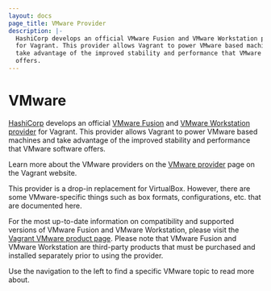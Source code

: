 ```yaml
---
layout: docs
page_title: VMware Provider
description: |-
  HashiCorp develops an official VMware Fusion and VMware Workstation provider
  for Vagrant. This provider allows Vagrant to power VMware based machines and
  take advantage of the improved stability and performance that VMware software
  offers.
---
```


# VMware

[HashiCorp](https://www.hashicorp.com) develops an official
[VMware Fusion](https://www.vmware.com/products/fusion/overview.html)
and [VMware Workstation](https://www.vmware.com/products/workstation/)&nbsp;
[provider](/docs/providers/) for Vagrant. This provider allows
Vagrant to power VMware based machines and take advantage of the
improved stability and performance that VMware software offers.

Learn more about the VMware providers on the
[VMware provider](/vmware) page on
the Vagrant website.

This provider is a drop-in replacement for VirtualBox. However, there are some
VMware-specific things such as box formats, configurations, etc. that are
documented here.

For the most up-to-date information on compatibility and supported versions of
VMware Fusion and VMware Workstation, please visit the
[Vagrant VMware product page](/vmware). Please note
that VMware Fusion and VMware Workstation are third-party products that must be
purchased and installed separately prior to using the provider.

Use the navigation to the left to find a specific VMware topic to read
more about.
